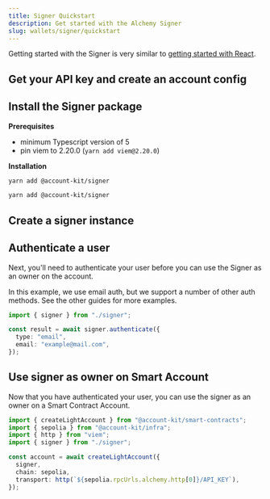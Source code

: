```yaml
---
title: Signer Quickstart
description: Get started with the Alchemy Signer
slug: wallets/signer/quickstart
---
```


Getting started with the Signer is very similar to [getting started with React](/wallets/react/quickstart).

## Get your API key and create an account config

<Markdown src="../../shared/get-api-key.mdx" />

## Install the Signer package

**Prerequisites**

- minimum Typescript version of 5
- pin viem to 2.20.0 (`yarn add viem@2.20.0`)

**Installation**

<CodeBlocks>

```bash [yarn]
yarn add @account-kit/signer
```

```bash [npm]
yarn add @account-kit/signer
```

</CodeBlocks>

## Create a signer instance

<Markdown src="../../shared/signer/signer.mdx" />

## Authenticate a user

Next, you'll need to authenticate your user before you can use the Signer as an owner on the account.

<Tip>
  In this example, we use email auth, but we support a number of other auth
  methods. See the other guides for more examples.
</Tip>

<CodeBlocks>

```ts twoslash [example.ts]
import { signer } from "./signer";

const result = await signer.authenticate({
  type: "email",
  email: "example@mail.com",
});
```

<Markdown src="../../shared/signer/signer.mdx" />

</CodeBlocks>

## Use signer as owner on Smart Account

Now that you have authenticated your user, you can use the signer as an owner on a Smart Contract Account.

<CodeBlocks>

```ts twoslash [example.ts]
import { createLightAccount } from "@account-kit/smart-contracts";
import { sepolia } from "@account-kit/infra";
import { http } from "viem";
import { signer } from "./signer";

const account = await createLightAccount({
  signer,
  chain: sepolia,
  transport: http(`${sepolia.rpcUrls.alchemy.http[0]}/API_KEY`),
});
```

<Markdown src="../../shared/signer/signer.mdx" />

</CodeBlocks>
